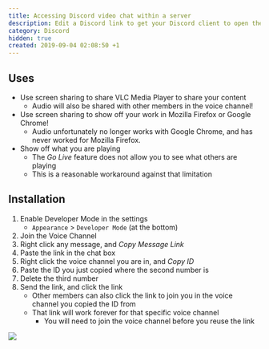 ```yaml
---
title: Accessing Discord video chat within a server
description: Edit a Discord link to get your Discord client to open the Video Chat interface for the voice channel you are in
category: Discord
hidden: true
created: 2019-09-04 02:08:50 +1
---
```



## Uses
- Use screen sharing to share VLC Media Player to share your content
    - Audio will also be shared with other members in the voice channel!
- Use screen sharing to show off your work in Mozilla Firefox or Google Chrome!
    - Audio unfortunately no longer works with Google Chrome, and has never worked for Mozilla Firefox.
- Show off what you are playing
    - The _Go Live_ feature does not allow you to see what others are playing
    - This is a reasonable workaround against that limitation

## Installation
1. Enable Developer Mode in the settings
    - `Appearance` > `Developer Mode` (at the bottom)
2. Join the Voice Channel
3. Right click any message, and _Copy Message Link_
4. Paste the link in the chat box
5. Right click the voice channel you are in, and _Copy ID_
6. Paste the ID you just copied where the second number is
7. Delete the third number
8. Send the link, and click the link
    - Other members can also click the link to join you in the voice channel you copied the ID from
    - That link will work forever for that specific voice channel
       - You will need to join the voice channel before you reuse the link

<img src={copyingGif} />

